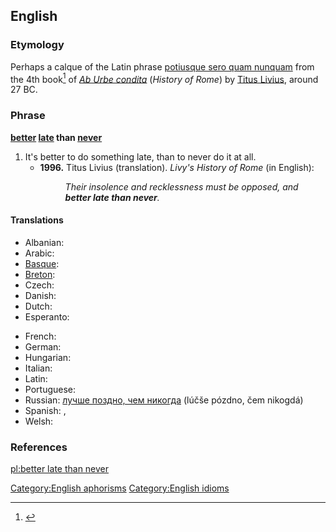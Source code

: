 ==English==

===Etymology===

Perhaps a calque of the Latin phrase [[potiusque sero quam nunquam]] from the 4th book<ref>{{cite web |url=http://mcadams.posc.mu.edu/txt/ah/Livy/Livy04.html |title=Livy's History of Rome |accessdate=May 29, 2007 |author=Butterfield, Bruce J. |date=1996 |format=HTML | publisher=Marquette University ([http://mu.edu mu.edu]) |language=English.}}</ref> of ''[[w:Ab Urbe condita (book)|Ab Urbe condita]]'' (''History of Rome'') by [[w:Livy|Titus Livius]], around 27 BC.

===Phrase===
'''[[better]] [[late]] than [[never]]'''

# It's better to do something late, than to never do it at all.
#* '''1996.''' Titus Livius (translation). ''Livy's History of Rome'' (in English):
#*: ''Their insolence and recklessness must be opposed, and '''better late than never'''.''

====Translations====
{{trans-top|it's better do do something late, than to never do it at all}}
* Albanian: {{t|sq|më mirë vonë se kurrë|xs=Albanian}}
* Arabic: {{t|ar|أن يأتي متأخرا خير من أن لا يأتي أبدا|alt=أن يأتي متأخرًا خير من أن لا يأتي أبدًا|sc=Arab}}
* [[Basque]]: {{t|eu|hobe da berandu sekula baino|xs=Basque}}
* [[Breton]]: {{t|br|gwelloc'h diwezhat eget gwech ebet|xs=Breton}}
* Czech: {{t-|cs|lepší pozdě než nikdy}}
* Danish: {{t|da|bedre sent end aldrig}}
* Dutch: {{t|nl|beter laat dan nooit}}
* Esperanto: {{t|eo|pli bone malfrue ol neniam|xs=Esperanto}}
{{trans-mid}}
* French: {{t|fr|mieux vaut tard que jamais}}
* German: {{t|de|besser spät als nie}}
* Hungarian: {{t-|hu|jobb későn, mint soha}}
* Italian: {{t|it|meglio tardi che mai}}
* Latin: {{t|la|potiusque sero quam nunquam}}
* Portuguese: {{t-|pt|antes tarde do que nunca}}
* Russian: [[лучше поздно, чем никогда]] (lúčše pózdno, čem nikogdá)
* Spanish: {{t|es|más vale tarde que nunca}}, {{t|es|nunca es tarde si la dicha es buena}}
* Welsh: {{t|cy|gwell hwyr na hwyrach|gwell rhywbryd na byth|xs=Welsh}}
{{trans-bottom}}

===References===
<references/>

[[Category:English aphorisms]]
[[Category:English idioms]]

[[pl:better late than never]]